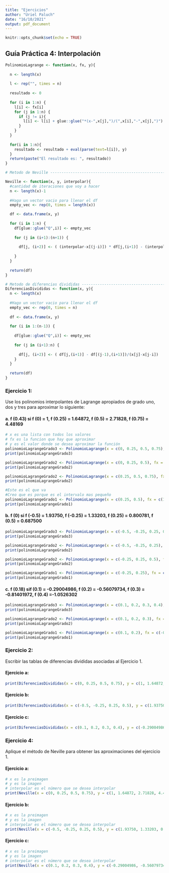 ```yaml
---
title: "Ejercicios"
author: "Uriel Paluch"
date: "16/10/2021"
output: pdf_document
---
```


```r
knitr::opts_chunk$set(echo = TRUE)
```

## Guía Práctica 4: Interpolación

```r
PolinomioLagrange <- function(x, fx, y){
  
  n <- length(x)
  
  l <- rep("", times = n)
  
  resultado <- 0
  
  for (i in 1:n) {
    l[i] <- fx[i]
    for (j in 1:n) {
      if (j != i){
        l[i] <- l[i] + glue::glue("*(x-",x[j],")/(",x[i],"-",x[j],")")
      }
    }
  }
  
  for(i in 1:n){
    resultado <- resultado + eval(parse(text=l[i]), y)
  }
  return(paste("El resultado es: ", resultado))
}
```

```r
# Metodo de Neville -------------------------------------------------------

Neville <- function(x, y, interpolar){
  #cantidad de iteraciones que voy a hacer
  n <- length(x)-1
  
  #Hago un vector vacio para llenar el df
  empty_vec <- rep(0, times = length(x))  

  df <- data.frame(x, y)
  
  for (i in 1:n) {
    df[glue::glue("Q",i)] <- empty_vec
    
    for (j in (i+1):(n+1)) {
      
      df[j, (i+2)] <- ( (interpolar-x[(j-i)]) * df[j,(i+1)] - (interpolar-x[j]) * df[(j-1),(i+1)] )  / (x[j]-x[j-i])
  
    }
  }
  
  return(df)
}
```

```r
# Metodo de diferencias divididas -----------------------------------------
DiferenciasDivididas <- function(x, y){
  n <- length(x)
  
  #Hago un vector vacio para llenar el df
  empty_vec <- rep(0, times = n)  
  
  df <- data.frame(x, y)
  
  for (i in 1:(n-1)) {
    
    df[glue::glue("Q",i)] <- empty_vec
    
    for (j in (i+1):n) {
      
      df[j, (i+2)] <- ( df[j,(i+1)] - df[(j-1),(i+1)])/(x[j]-x[j-i])
    }
  }
  
  return(df)
}
```


### Ejercicio 1:
Use los polinomios interpolantes de Lagrange apropiados de grado uno, dos y tres para aproximar lo siguiente:  

#### a. f (0.43) si f (0) = 1, f (0.25) = 1.64872, f (0.5) = 2.71828, f (0.75) = 4.48169

```r
# x es una lista con todos los valores
# fx es la funcion que hay que aproximar
# y es el valor donde se desea aproximar la función
polinomioLagrangeGrado3 <- PolinomioLagrange(x = c(0, 0.25, 0.5, 0.75), fx = c(1, 1.64872, 2.71828, 4.48169), y = list(x = 0.43))
print(polinomioLagrangeGrado3)

polinomioLagrangeGrado2 <- PolinomioLagrange(x = c(0, 0.25, 0.5), fx = c(1, 1.64872, 2.71828), y = list(x = 0.43))
print(polinomioLagrangeGrado2)

polinomioLagrangeGrado2 <- PolinomioLagrange(x = c(0.25, 0.5, 0.75), fx = c(1.64872, 2.71828, 4.48169), y = list(x = 0.43))
print(polinomioLagrangeGrado2)

#Este es el que va
#Creo que es porque es el intervalo mas pequeño
polinomioLagrangeGrado1 <- PolinomioLagrange(x = c(0.25, 0.5), fx = c(1.64872, 2.71828), y = list(x = 0.43))
print(polinomioLagrangeGrado1)

```

#### b. f (0) si f (-0.5) = 1.93750, f (-0.25) = 1.33203, f (0.25) = 0.800781, f (0.5) = 0.687500
```r
polinomioLagrangeGrado3 <- PolinomioLagrange(x = c(-0.5, -0.25, 0.25, 0.5), fx = c(1.93750, 1.33203, 0.800781, 0.687500), y = list(x = 0))
print(polinomioLagrangeGrado3)

polinomioLagrangeGrado2 <- PolinomioLagrange(x = c(-0.5, -0.25, 0.25), fx = c(1.93750, 1.33203, 0.800781), y = list(x = 0))
print(polinomioLagrangeGrado2)

polinomioLagrangeGrado2 <- PolinomioLagrange(x = c(-0.25, 0.25, 0.5), fx = c(1.33203, 0.800781, 0.687500), y = list(x = 0))
print(polinomioLagrangeGrado2)

polinomioLagrangeGrado1 <- PolinomioLagrange(x = c(-0.25, 0.25), fx = c(1.33203, 0.800781), y = list(x = 0))
print(polinomioLagrangeGrado1)
```

#### c. f (0.18) sif (0.1) = -0.29004986, f (0.2) = -0.56079734, f (0.3) = -0.81401972, f (0.4) =-1.0526302

```r
polinomioLagrangeGrado3 <- PolinomioLagrange(x = c(0.1, 0.2, 0.3, 0.4), fx = c(-0.29004986, -0.56079734, -0.81401972, -1.0526302), y = list(x = 0.18))
print(polinomioLagrangeGrado3)

polinomioLagrangeGrado2 <- PolinomioLagrange(x = c(0.1, 0.2, 0.3), fx = c(-0.29004986, -0.56079734, -0.81401972), y = list(x = 0.18))
print(polinomioLagrangeGrado2)

polinomioLagrangeGrado1 <- PolinomioLagrange(x = c(0.1, 0.2), fx = c(-0.29004986, -0.56079734), y = list(x = 0.18))
print(polinomioLagrangeGrado1)
```
### Ejercicio 2:
Escribir las tablas de diferencias divididas asociadas al Ejercicio 1.

#### Ejercicio a:
```r
print(DiferenciasDivididas(x = c(0, 0.25, 0.5, 0.75), y = c(1, 1.64872, 2.71828, 4.48169)))
```

#### Ejercicio b:
```r
print(DiferenciasDivididas(x = c(-0.5, -0.25, 0.25, 0.5), y = c(1.93750, 1.33203, 0.800781, 0.687500)))
```

#### Ejercicio c:
```r
print(DiferenciasDivididas(x = c(0.1, 0.2, 0.3, 0.4), y = c(-0.29004986, -0.56079734, -0.81401972, -1.0526302)))
```

### Ejercicio 4:
Aplique el método de Neville para obtener las aproximaciones del ejercicio 1.

#### Ejercicio a:
```r
# x es la preimagen
# y es la imagen
# interpolar es el número que se desea interpolar
print(Neville(x = c(0, 0.25, 0.5, 0.75), y = c(1, 1.64872, 2.71828, 4.48169), interpolar = 0.43))
```

#### Ejercicio b:
```r
# x es la preimagen
# y es la imagen
# interpolar es el número que se desea interpolar
print(Neville(x = c(-0.5, -0.25, 0.25, 0.5), y = c(1.93750, 1.33203, 0.800781, 0.687500), interpolar = 0))
```

#### Ejercicio c:
```r
# x es la preimagen
# y es la imagen
# interpolar es el número que se desea interpolar
print(Neville(x = c(0.1, 0.2, 0.3, 0.4), y = c(-0.29004986, -0.56079734, -0.81401972, -1.0526302), interpolar = 0.18))
```

